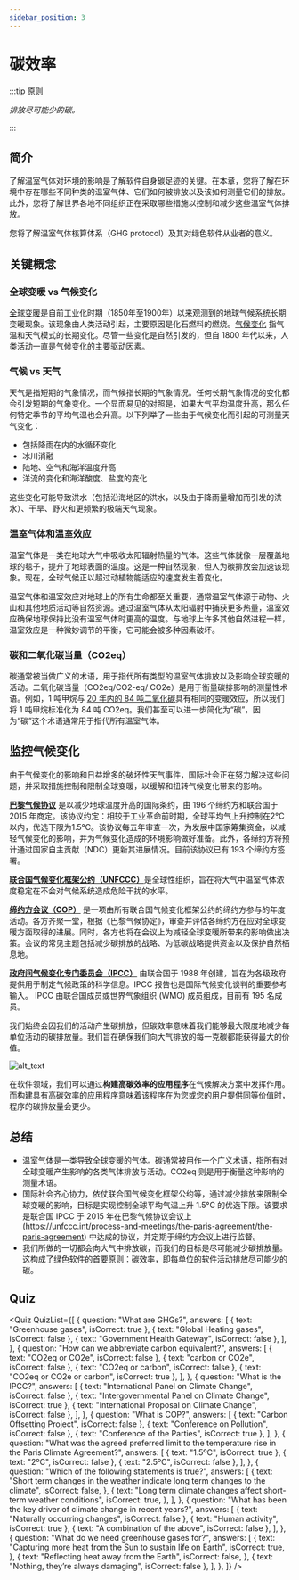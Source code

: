 ```yaml
---
sidebar_position: 3
---
```



# 碳效率

:::tip 原则

_排放尽可能少的碳。_

:::

## 简介

了解温室气体对环境的影响是了解软件自身碳足迹的关键。在本章，您将了解在环境中存在哪些不同种类的温室气体、它们如何被排放以及该如何测量它们的排放。此外，您将了解世界各地不同组织正在采取哪些措施以控制和减少这些温室气体排放。

您将了解温室气体核算体系（GHG protocol）及其对绿色软件从业者的意义。

## 关键概念

### 全球变暖 vs 气候变化

[全球变暖](https://climate.nasa.gov/global-warming-vs-climate-change/)是自前工业化时期（1850年至1900年）以来观测到的地球气候系统长期变暖现象。该现象由人类活动引起，主要原因是化石燃料的燃烧。[气候变化](https://climate.nasa.gov/global-warming-vs-climate-change/) 指气温和天气模式的长期变化。尽管一些变化是自然引发的，但自 1800 年代以来，人类活动一直是气候变化的主要驱动因素。

### 气候 vs 天气

天气是指短期的气象情况，而气候指长期的气象情况。任何长期气象情况的变化都会引发短期的气象变化。一个显而易见的对照是，如果大气平均温度升高，那么任何特定季节的平均气温也会升高。以下列举了一些由于气候变化而引起的可测量天气变化：

- 包括降雨在内的水循环变化
- 冰川消融
- 陆地、空气和海洋温度升高
- 洋流的变化和海洋酸度、盐度的变化

这些变化可能导致洪水（包括沿海地区的洪水，以及由于降雨量增加而引发的洪水）、干旱、野火和更频繁的极端天气现象。

### 温室气体和温室效应

温室气体是一类在地球大气中吸收太阳辐射热量的气体。这些气体就像一层覆盖地球的毯子，提升了地球表面的温度。这是一种自然现象，但人为碳排放会加速该现象。现在，全球气候正以超过动植物能适应的速度发生着变化。

温室气体和温室效应对地球上的所有生命都至关重要，通常温室气体源于动物、火山和其他地质活动等自然资源。通过温室气体从太阳辐射中捕获更多热量，温室效应确保地球保持比没有温室气体时更高的温度。与地球上许多其他自然进程一样，温室效应是一种微妙调节的平衡，它可能会被多种因素破坏。

### 碳和二氧化碳当量（CO2eq）

碳通常被当做广义的术语，用于指代所有类型的温室气体排放以及影响全球变暖的活动。二氧化碳当量（CO2eq/CO2-eq/ CO2e）是用于衡量碳排影响的测量性术语。例如，1 吨甲烷与 [20 年内的 84 吨二氧化碳](https://energy.ec.europa.eu/topics/oil-gas-and-coal/macet-emissions_en)具有相同的变暖效应，所以我们将 1 吨甲烷标准化为 84 吨 CO2eq。我们甚至可以进一步简化为“碳”，因为“碳”这个术语通常用于指代所有温室气体。

## 监控气候变化

由于气候变化的影响和日益增多的破坏性天气事件，国际社会正在努力解决这些问题，并采取措施控制和限制全球变暖，以缓解和扭转气候变化带来的影响。

[**巴黎气候协议**](https://unfccc.int/process-and-meetings/the-paris-agreement/the-paris-agreement) 是以减少地球温度升高的国际条约，由 196 个缔约方和联合国于 2015 年商定。该协议约定：相较于工业革命前时期，全球平均气上升控制在2°C以内，优选下限为1.5°C。该协议每五年审查一次，为发展中国家筹集资金，以减轻气候变化的影响，并为气候变化造成的环境影响做好准备。此外，各缔约方将预计通过国家自主贡献（NDC）更新其进展情况。目前该协议已有 193 个缔约方签署。

[**联合国气候变化框架公约（UNFCCC）**](https://unfccc.int/process-and-meetings/the-convention/what-is-the-united-nations-framework-convention-on-climate-change)是全球性组织，旨在将大气中温室气体浓度稳定在不会对气候系统造成危险干扰的水平。

[**缔约方会议（COP）**](https://unfccc.int/process/bodies/supreme-bodies/conference-of-the-parties-cop) 是一项由所有联合国气候变化框架公约的缔约方参与的年度活动。各方齐聚一堂，根据《巴黎气候协定》，审查并评估各缔约方在应对全球变暖方面取得的进展。同时，各方也将在会议上为减轻全球变暖所带来的影响做出决策。会议的常见主题包括减少碳排放的战略、为低碳战略提供资金以及保护自然栖息地。

[**政府间气候变化专门委员会（IPCC）**](https://www.ipcc.ch/about/) 由联合国于 1988 年创建，旨在为各级政府提供用于制定气候政策的科学信息。IPCC 报告也是国际气候变化谈判的重要参考输入。 IPCC 由联合国成员或世界气象组织 (WMO) 成员组成，目前有 195 名成员。

我们始终会因我们的活动产生碳排放，但碳效率意味着我们能够最大限度地减少每单位活动的碳排放量。我们旨在确保我们向大气排放的每一克碳都能获得最大的价值。

![alt_text](./images/02_monitoring_climate_change.png "image_tooltip")

在软件领域，我们可以通过**构建高碳效率的应用程序**在气候解决方案中发挥作用。而构建具有高碳效率的应用程序意味着该程序在为您或您的用户提供同等价值时，程序的碳排放量会更少。

## 总结

- 温室气体是一类导致全球变暖的气体。碳通常被用作一个广义术语，指所有对全球变暖产生影响的各类气体排放与活动。CO2eq 则是用于衡量这种影响的测量术语。
- 国际社会齐心协力，依仗联合国气候变化框架公约等，通过减少排放来限制全球变暖的影响，目标是实现控制全球平均气温上升 1.5°C 的优选下限。该要求是联合国 IPCC 于 2015 年在巴黎气候协议会议上(https://unfccc.int/process-and-meetings/the-paris-agreement/the-paris-agreement) 中达成的协议，并定期于缔约方会议上进行监督。
- 我们所做的一切都会向大气中排放碳，而我们的目标是尽可能减少碳排放量。这构成了绿色软件的首要原则：碳效率，即每单位的软件活动排放尽可能少的碳。

## Quiz

<Quiz
  QuizList={[
    {
      question: "What are GHGs?",
      answers: [
        { text: "Greenhouse gases", isCorrect: true },
        { text: "Global Heating gases", isCorrect: false },
        { text: "Government Health Gateway", isCorrect: false },
      ],
    },
    {
      question: "How can we abbreviate carbon equivalent?",
      answers: [
        { text: "CO2eq or CO2e", isCorrect: false },
        { text: "carbon or CO2e", isCorrect: false },
        { text: "CO2eq or carbon", isCorrect: false },
        { text: "CO2eq or CO2e or carbon", isCorrect: true },
      ],
    },
    {
      question: "What is the IPCC?",
      answers: [
        { text: "International Panel on Climate Change", isCorrect: false },
        { text: "Intergovernmental Panel on Climate Change", isCorrect: true },
        { text: "International Proposal on Climate Change", isCorrect: false },
      ],
    },
    {
      question: "What is COP?",
      answers: [
        { text: "Carbon Offsetting Project", isCorrect: false },
        { text: "Conference on Pollution", isCorrect: false },
        { text: "Conference of the Parties", isCorrect: true },
      ],
    },
    {
      question:
        "What was the agreed preferred limit to the temperature rise in the Paris Climate Agreement?",
      answers: [
        { text: "1.5ºC", isCorrect: true },
        { text: "2ºC", isCorrect: false },
        { text: "2.5ºC", isCorrect: false },
      ],
    },
    {
      question: "Which of the following statements is true?",
      answers: [
        {
          text: "Short term changes in the weather indicate long term changes to the climate",
          isCorrect: false,
        },
        {
          text: "Long term climate changes affect short-term weather conditions",
          isCorrect: true,
        },
      ],
    },
    {
      question:
        "What has been the key driver of climate change in recent years?",
      answers: [
        { text: "Naturally occurring changes", isCorrect: false },
        { text: "Human activity", isCorrect: true },
        { text: "A combination of the above", isCorrect: false },
      ],
    },
    {
      question: "What do we need greenhouse gases for?",
      answers: [
        {
          text: "Capturing more heat from the Sun to sustain life on Earth",
          isCorrect: true,
        },
        {
          text: "Reflecting heat away from the Earth",
          isCorrect: false,
        },
        { text: "Nothing, they’re always damaging", isCorrect: false },
      ],
    },
  ]}
/>